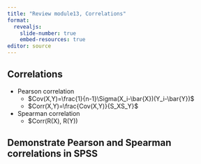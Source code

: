 ```yaml
---
title: "Review module13, Correlations"
format: 
  revealjs:
    slide-number: true
    embed-resources: true
editor: source
---
```


## Correlations

-   Pearson correlation
    -   $Cov(X,Y)=\frac{1}{n-1}\Sigma(X_i-\bar{X})(Y_i-\bar{Y})$
    -   $Corr(X,Y)=\frac{Cov(X,Y)}{S_XS_Y}$
-   Spearman correlation
    -   $Corr(R(X), R(Y))
    
## Demonstrate Pearson and Spearman correlations in SPSS
